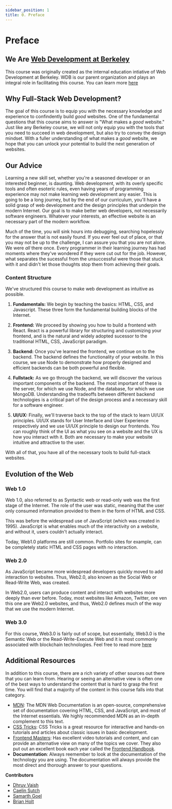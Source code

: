 ```yaml
---
sidebar_position: 1
title: 0. Preface
---
```


# Preface

## We Are [Web Development at Berkeley](https://webatberkeley.org/)

This course was originally created as the internal education intiative of Web Development at Berkeley. WDB is our parent
organization and plays an integral role in facilitating this course. You can learn more [here](https://webatberkeley.org/)

## Why Full-Stack Web Development?

The goal of this course is to equip you with the necessary knowledge and experience to confindently build _good_ websites.
One of the fundamental questions that this course aims to answer is "What makes a _good_ website." Just like any Berkeley
course, we will not only equip you with the tools that you need to succeed in web development, but also try to convey 
the design mindset. With a fuller understanding of what makes a _good_ website, we hope that you can unlock your potential
to build the next generation of websites. 

## Our Advice

Learning a new skill set, whether you're a seasoned developer or an
interested beginner, is daunting. Web development,
with its overly specific tools and often esoteric rules, even having years of programming experience may not 
make learning web development any easier. This is going to be a long journey, but by the end of our
curriculum, you'll have a solid grasp of web development and the design principles that underpin the modern Internet.
Our goal is to make better web developers, not necessarily software engineers. Whatever your interests, an effective
website is an necessary part of the modern workflow.

Much of the time, you will sink hours into debugging, searching hopelessly for the answer that is not easily found.
If you ever feel out of place, or that you may not be up to the
challenge, I can assure you that you are not alone. We were _all_ there once.
Every programmer in their learning journey has had moments where they've
wondered if they were cut out for the job. However, what separates the sucessful from the unsuccessful
were those that stuck with it and didn't let those thoughts stop them from achieving their goals.

### Content Structure

We've structured this course to make web development as intuitive as possible.

1. **Fundamentals:** We begin by teaching the basics: HTML, CSS, and Javascript. These three form the fundamental building blocks of the Internet. 

2. **Frontend:** We proceed by showing you how to build a frontend with React. React is a powerful library for structuring and customizing your frontend, and is the natural and widely adopted sucessor to the traditional HTML, CSS, JavaScript paradigm.

3. **Backend:** Once you've learned the frontend, we continue on to the backend. The backend defines the functionality of your website. In this course, we use Node to demonstrate how properly designed and efficient backends can be both powerful and flexible.

4. **Fullstack:** As we go through the backend, we will discover the various important components of the backend. The most important of these is the server, for which we use Node, and the database, for which we use MongoDB. Understanding the tradeoffs between different backend technologies is a critical part of the design process and a necessary skill for a software engineer.

5. **UI/UX:** Finally, we'll traverse back to the top of the stack to learn UI/UX principles. UI/UX stands for User Interface and User Experience respectively and we use UI/UX principle to design our frontends. You can roughly think of the UI as what you see on a website and the UX is how you interact with it. Both are necessary to make your website intuitive and attractive to the user. 

With all of that, you have all of the necessary tools to build full-stack websites.

## Evolution of the Web

### Web 1.0

Web 1.0, also referred to as Syntactic web or read-only web was the first stage
of the Internet. The role of the user was static, meaning that the user only consumed information
provided to them in the form of HTML and CSS.

This was before the widespread use of JavaScript (which was created in 1995).
JavaScript is what enables much of the interactivity on a website, and without it, users couldn't actually
interact.

Today, Web1.0 platforms are still common. Portfolio sites for example, can be
completely static HTML and CSS pages with no interaction.

### Web 2.0

As JavaScript became more widespread developers quickly moved to add interaction to websites. 
Thus, Web2.0, also known as the Social Web or Read-Write Web, was created.

In Web2.0, users can produce content and interact with websites more deeply than ever before. Today, most
websites like Amazon, Twitter, ore ven this one are Web2.0 websites, and thus, Web2.0 defines much of the way that we use the modern Internet.

### Web 3.0

For this course, Web3.0 is fairly out of scope, but essentially, Web3.0 is
the Semantic Web or the Read-Write-Execute Web and it is most commonly associated with
blockchain technologies. Feel free to read more [here](https://en.wikipedia.org/wiki/Web3)

## Additional Resources

In addition to this course, there are a rich variety of other sources out there that you can learn from. Hearing or seeing an alternative view is often one of the best ways to understand the content that is hard to grasp the first time. You will find that a majority of the content in this course falls into that category.

- [MDN](https://developer.mozilla.org/en-US/): The MDN Web Documentation is an open-source, comprehensive set of documentation covering HTML, CSS, and JavaScript, and most of the Internet essentials. We highly recommended MDN as an in-depth complement to this text.
- [CSS Tricks](https://css-tricks.com/): CSS Tricks is a great resource for interactive and hands-on tutorials and articles about classic issues in basic decelopment. 
- [Frontend Masters](https://frontendmasters.com/): Has excellent video tutorials and content, and can provide an alternative view on many of the topics we cover. They also put out an excellent book each year called the [Frontend Handbook](https://frontendmasters.com/books/front-end-handbook/2018/).
- **Documentation**: Always reemember to look at the documentation of the technology you are using. The documentation will always provide the most direct and thorough answer to your questions.

**Contributors**

- [Dhruv Vaish](https://www.linkedin.com/in/dhruv-vaish)
- [Caelin Sutch](https://www.linkedin.com/in/caelinsutch)
- [Samarth Goel](https://www.linkedin.com/in/samarth-goel-1047b8187/)
- [Brian Holt](https://www.linkedin.com/in/btholt/)
